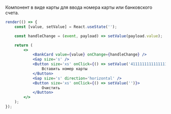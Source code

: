 Компонент в виде карты для ввода номера карты или банковского счета.

```jsx live
render(() => {
    const [value, setValue] = React.useState('');

    const handleChange = (event, payload) => setValue(payload.value);

    return (
        <>
            <BankCard value={value} onChange={handleChange} />
            <Gap size='s' />
            <Button size='xs' onClick={() => setValue('4111111111111111')}>
                Вставить номер карты
            </Button>
            <Gap size='s' direction='horizontal' />
            <Button size='xs' onClick={() => setValue('')}>
                Очистить
            </Button>
        </>
    );
});
```
